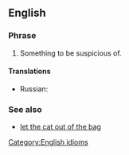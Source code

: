==English==

===Phrase===
{{en-phrase|head=[[cat]] in the [[sack]]}}

# Something to be suspicious of.

====Translations====
{{trans-top|something to be suspicious of}}
* Russian: {{t+|ru|кот в мешке|tr=kot v m'ešk'é}}
{{trans-mid}}
{{trans-bottom}}

===See also===
* [[let the cat out of the bag]]

[[Category:English idioms]]